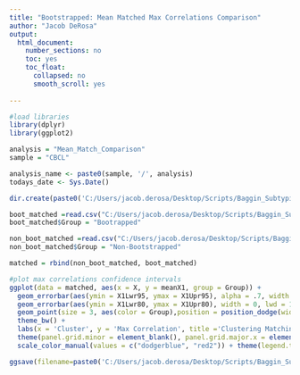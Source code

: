 ```yaml
---
title: "Bootstrapped: Mean Matched Max Correlations Comparison"
author: "Jacob DeRosa"
output:
  html_document:
    number_sections: no
    toc: yes
    toc_float:
      collapsed: no
      smooth_scroll: yes
      
---
```


```r

#load libraries 
library(dplyr)
library(ggplot2)

analysis = "Mean_Match_Comparison"
sample = "CBCL"

analysis_name <- paste0(sample, '/', analysis)
todays_date <- Sys.Date()

dir.create(paste0('C:/Users/jacob.derosa/Desktop/Scripts/Baggin_Subtyping/CBCL/plots/',sample,'/',analysis))

```

```r

boot_matched =read.csv("C:/Users/jacob.derosa/Desktop/Scripts/Baggin_Subtyping/boot_matched.csv", header = T, sep=",")[-1] 
boot_matched$Group = "Bootrapped"

non_boot_matched =read.csv("C:/Users/jacob.derosa/Desktop/Scripts/Baggin_Subtyping/nonboot_matched.csv", header = T, sep=",")[-1] 
non_boot_matched$Group = "Non-Bootstrapped"

matched = rbind(non_boot_matched, boot_matched)

#plot max correlations confidence intervals 
ggplot(data = matched, aes(x = X, y = meanX1, group = Group)) +
  geom_errorbar(aes(ymin = X1Lwr95, ymax = X1Upr95), alpha = .7, width = .05, position = position_dodge(width = 0.4)) +
  geom_errorbar(aes(ymin = X1Lwr80, ymax = X1Upr80), width = 0, lwd = 1,position = position_dodge(width = 0.4)) +
  geom_point(size = 3, aes(color = Group),position = position_dodge(width = 0.4)) +
  theme_bw() +
  labs(x = 'Cluster', y = 'Max Correlation', title ='Clustering Matching Mean Max Correlations') +
  theme(panel.grid.minor = element_blank(), panel.grid.major.x = element_blank()) +
  scale_color_manual(values = c("dodgerblue", "red2")) + theme(legend.title = element_blank()) 

ggsave(filename=paste0('C:/Users/jacob.derosa/Desktop/Scripts/Baggin_Subtyping/CBCL/plots/', analysis_name, '/Clustering Matching Mean Max Correlations.png'))

```


